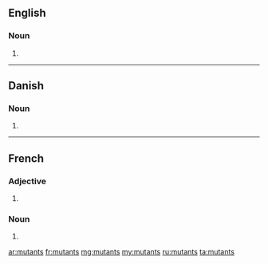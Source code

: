 ==English==

===Noun===
{{head|en|plural}} {{g|p}}

# {{plural of|mutant|lang=en}}

----

==Danish==

===Noun===
{{head|da|noun form|g=c}}

# {{genitive singular indefinite of|mutant|lang=da}}
----
==French==

===Adjective===
{{fr-adj-form}}

# {{plural of|mutant|lang=fr}}

===Noun===
{{head|fr|plural|g=m-p}}

# {{plural of|mutant|lang=fr}}

[[ar:mutants]]
[[fr:mutants]]
[[mg:mutants]]
[[my:mutants]]
[[ru:mutants]]
[[ta:mutants]]